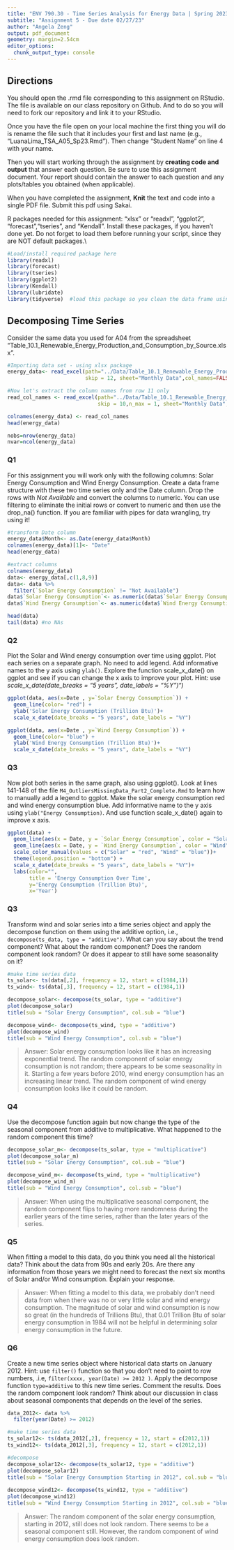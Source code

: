 ```yaml
---
title: "ENV 790.30 - Time Series Analysis for Energy Data | Spring 2023"
subtitle: "Assignment 5 - Due date 02/27/23"
author: "Angela Zeng"
output: pdf_document
geometry: margin=2.54cm
editor_options: 
  chunk_output_type: console
---
```


## Directions
  
You should open the .rmd file corresponding to this assignment on RStudio. The file is available on our class repository on Github. And to do so you will need to fork our repository and link it to your RStudio.  

Once you have the file open on your local machine the first thing you will do is rename the file such that it includes your first and last name (e.g., "LuanaLima_TSA_A05_Sp23.Rmd"). Then change "Student Name" on line 4 with your name. 

Then you will start working through the assignment by  **creating code and output** that answer each question. Be sure to use this assignment document. Your report should contain the answer to each question and any plots/tables you obtained (when applicable).

When you have completed the assignment, **Knit** the text and code into a single PDF file. Submit this pdf using Sakai. 

R packages needed for this assignment: "xlsx" or "readxl", "ggplot2", "forecast","tseries", and "Kendall". Install these packages, if you haven't done yet. Do not forget to load them before running your script, since they are NOT default packages.\\

```r
#Load/install required package here
library(readxl)
library(forecast)
library(tseries)
library(ggplot2)
library(Kendall)
library(lubridate)
library(tidyverse)  #load this package so you clean the data frame using pipes
```

## Decomposing Time Series

Consider the same data you used for A04 from the spreadsheet "Table_10.1_Renewable_Energy_Production_and_Consumption_by_Source.xlsx".

```r
#Importing data set - using xlsx package
energy_data<- read_excel(path="../Data/Table_10.1_Renewable_Energy_Production_and_Consumption_by_Source.xlsx",
                         skip = 12, sheet="Monthly Data",col_names=FALSE)

#Now let's extract the column names from row 11 only
read_col_names <- read_excel(path="../Data/Table_10.1_Renewable_Energy_Production_and_Consumption_by_Source.xlsx",
                             skip = 10,n_max = 1, sheet="Monthly Data",col_names=FALSE) 

colnames(energy_data) <- read_col_names
head(energy_data)

nobs=nrow(energy_data)
nvar=ncol(energy_data)
```

### Q1

For this assignment you will work only with the following columns: Solar Energy Consumption and Wind Energy Consumption. Create a data frame structure with these two time series only and the Date column. Drop the rows with *Not Available* and convert the columns to numeric. You can use filtering to eliminate the initial rows or convert to numeric and then use the drop_na() function. If you are familiar with pipes for data wrangling, try using it!

```r
#transform Date column 
energy_data$Month<- as.Date(energy_data$Month)
colnames(energy_data)[1]<- "Date"
head(energy_data)

#extract columns 
colnames(energy_data)
data<- energy_data[,c(1,8,9)]
data<- data %>%
  filter(`Solar Energy Consumption` != "Not Available")
data$`Solar Energy Consumption`<- as.numeric(data$`Solar Energy Consumption`)
data$`Wind Energy Consumption`<- as.numeric(data$`Wind Energy Consumption`)

head(data)
tail(data) #no NAs
```

### Q2

Plot the Solar and Wind energy consumption over time using ggplot. Plot each series on a separate graph. No need to add legend. Add informative names to the y axis using `ylab()`. Explore the function scale_x\_date() on ggplot and see if you can change the x axis to improve your plot. Hint: use *scale_x\_date(date_breaks = "5 years", date_labels = "%Y")")*

```r
ggplot(data, aes(x=Date , y=`Solar Energy Consumption`)) +
  geom_line(color= "red") + 
  ylab('Solar Energy Consumption (Trillion Btu)')+
  scale_x_date(date_breaks = "5 years", date_labels = "%Y")

ggplot(data, aes(x=Date , y=`Wind Energy Consumption`)) +
  geom_line(color= "blue") + 
  ylab('Wind Energy Consumption (Trillion Btu)')+
  scale_x_date(date_breaks = "5 years", date_labels = "%Y")
```

### Q3

Now plot both series in the same graph, also using ggplot(). Look at lines 141-148 of the file `M4_OutliersMissingData_Part2_Complete.Rmd` to learn how to manually add a legend to ggplot. Make the solar energy consumption red and wind energy consumption blue. Add informative name to the y axis using `ylab("Energy Consumption)`. And use function scale_x\_date() again to improve x axis.

```r
ggplot(data) +
  geom_line(aes(x = Date, y = `Solar Energy Consumption`, color = "Solar")) +
  geom_line(aes(x = Date, y = `Wind Energy Consumption`, color = "Wind")) +
  scale_color_manual(values = c("Solar" = "red", "Wind" = "blue"))+
  theme(legend.position = "bottom") +
  scale_x_date(date_breaks = "5 years", date_labels = "%Y")+
  labs(color="",
       title = 'Energy Consumption Over Time',
       y='Energy Consumption (Trillion Btu)',
       x='Year')
```

### Q3

Transform wind and solar series into a time series object and apply the decompose function on them using the additive option, i.e., `decompose(ts_data, type = "additive")`. What can you say about the trend component? What about the random component? Does the random component look random? Or does it appear to still have some seasonality on it?

```r
#make time series data 
ts_solar<- ts(data[,2], frequency = 12, start = c(1984,1))
ts_wind<- ts(data[,3], frequency = 12, start = c(1984,1))

decompose_solar<- decompose(ts_solar, type = "additive")
plot(decompose_solar) 
title(sub = "Solar Energy Consumption", col.sub = "blue")

decompose_wind<- decompose(ts_wind, type = "additive")
plot(decompose_wind)
title(sub = "Wind Energy Consumption", col.sub = "blue")
```

> Answer: Solar energy consumption looks like it has an increasing exponential trend. The random component of solar energy consumption is not random; there appears to be some seasonality in it. Starting a few years before 2010, wind energy consumption has an increasing linear trend. The random component of wind energy consumption looks like it could be random. 

### Q4

Use the decompose function again but now change the type of the seasonal component from additive to multiplicative. What happened to the random component this time?

```r
decompose_solar_m<- decompose(ts_solar, type = "multiplicative")
plot(decompose_solar_m)
title(sub = "Solar Energy Consumption", col.sub = "blue")

decompose_wind_m<- decompose(ts_wind, type = "multiplicative")
plot(decompose_wind_m)
title(sub = "Wind Energy Consumption", col.sub = "blue")
```

> Answer: When using the multiplicative seasonal component, the random component flips to having more randomness during the earlier years of the time series, rather than the later years of the series. 

### Q5

When fitting a model to this data, do you think you need all the historical data? Think about the data from 90s and early 20s. Are there any information from those years we might need to forecast the next six months of Solar and/or Wind consumption. Explain your response.

> Answer: When fitting a model to this data, we probably don't need data from when there was no or very little solar and wind energy consumption. The magnitude of solar and wind consumption is now so great (in the hundreds of Trillions Btu), that 0.01 Trillion Btu of solar energy consumption in 1984 will not be helpful in determining solar energy consumption in the future. 

### Q6

Create a new time series object where historical data starts on January 2012. Hint: use `filter()` function so that you don't need to point to row numbers, .i.e, `filter(xxxx, year(Date) >= 2012 )`. Apply the decompose function `type=additive` to this new time series. Comment the results. Does the random component look random? Think about our discussion in class about seasonal components that depends on the level of the series. 

```r
data_2012<- data %>%
  filter(year(Date) >= 2012)

#make time series data 
ts_solar12<- ts(data_2012[,2], frequency = 12, start = c(2012,1))
ts_wind12<- ts(data_2012[,3], frequency = 12, start = c(2012,1))

#decompose 
decompose_solar12<- decompose(ts_solar12, type = "additive")
plot(decompose_solar12) 
title(sub = "Solar Energy Consumption Starting in 2012", col.sub = "blue")
    
decompose_wind12<- decompose(ts_wind12, type = "additive")
plot(decompose_wind12)
title(sub = "Wind Energy Consumption Starting in 2012", col.sub = "blue")
```

> Answer: The random component of the solar energy consumption, starting in 2012, still does not look random. There seems to be a seasonal component still. However, the random component of wind energy consumption does look random. 



